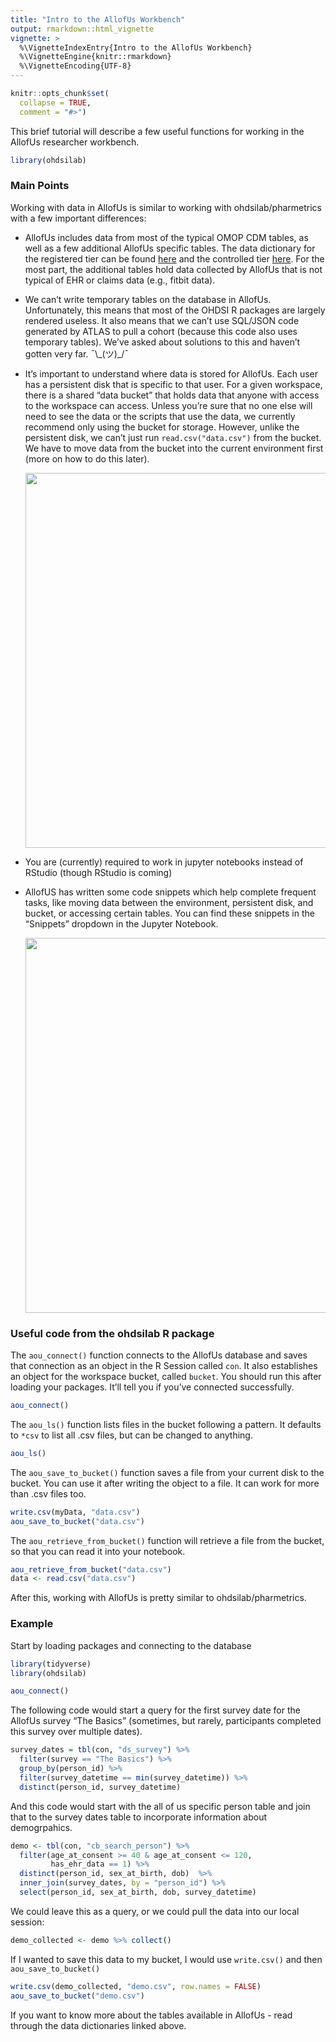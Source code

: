 ```yaml
---
title: "Intro to the AllofUs Workbench"
output: rmarkdown::html_vignette
vignette: >
  %\VignetteIndexEntry{Intro to the AllofUs Workbench}
  %\VignetteEngine{knitr::rmarkdown}
  %\VignetteEncoding{UTF-8}
---
```


```r
knitr::opts_chunk$set(
  collapse = TRUE,
  comment = "#>")
```

This brief tutorial will describe a few useful functions for working in the AllofUs researcher workbench.

```r
library(ohdsilab)
```

### Main Points

Working with data in AllofUs is similar to working with ohdsilab/pharmetrics with a few important differences:

-   AllofUs includes data from most of the typical OMOP CDM tables, as well as a few additional AllofUs specific tables. The data dictionary for the registered tier can be found [here](https://docs.google.com/spreadsheets/d/1HNxLGGKCJFWi5dBXiFgu3nZlV6klMLiHVjqANCu03UY/edit#gid=183931508) and the controlled tier [here](https://docs.google.com/spreadsheets/d/1XLVq84LLd0VZMioF2sPwyiaPw3EFp5c8o1CTWGPH-Yc/edit#gid=183931508). For the most part, the additional tables hold data collected by AllofUs that is not typical of EHR or claims data (e.g., fitbit data).

-   We can't write temporary tables on the database in AllofUs. Unfortunately, this means that most of the OHDSI R packages are largely rendered useless. It also means that we can't use SQL/JSON code generated by ATLAS to pull a cohort (because this code also uses temporary tables). We've asked about solutions to this and haven't gotten very far. ¯\\\_(ツ)\_/¯

-   It's important to understand where data is stored for AllofUs. Each user has a persistent disk that is specific to that user. For a given workspace, there is a shared "data bucket" that holds data that anyone with access to the workspace can access. Unless you're sure that no one else will need to see the data or the scripts that use the data, we currently recommend only using the bucket for storage. However, unlike the persistent disk, we can't just run `read.csv("data.csv")` from the bucket. We have to move data from the bucket into the current environment first (more on how to do this later).

    ![](images/image-169521206.png){width="600"}

-   You are (currently) required to work in jupyter notebooks instead of RStudio (though RStudio is coming)

-   AllofUS has written some code snippets which help complete frequent tasks, like moving data between the environment, persistent disk, and bucket, or accessing certain tables. You can find these snippets in the "Snippets" dropdown in the Jupyter Notebook.

    ![](images/image-1643830709.png){width="600"}

### Useful code from the ohdsilab R package

The `aou_connect()` function connects to the AllofUs database and saves that connection as an object in the R Session called `con`. It also establishes an object for the workspace bucket, called `bucket`. You should run this after loading your packages. It'll tell you if you've connected successfully.

```r
aou_connect()
```

The `aou_ls()` function lists files in the bucket following a pattern. It defaults to `*csv` to list all .csv files, but can be changed to anything.

```r
aou_ls()
```

The `aou_save_to_bucket()` function saves a file from your current disk to the bucket. You can use it after writing the object to a file. It can work for more than .csv files too.

```r
write.csv(myData, "data.csv")
aou_save_to_bucket("data.csv")
```

The `aou_retrieve_from_bucket()` function will retrieve a file from the bucket, so that you can read it into your notebook.

```r
aou_retrieve_from_bucket("data.csv")
data <- read.csv("data.csv")
```

After this, working with AllofUs is pretty similar to ohdsilab/pharmetrics.

### Example

Start by loading packages and connecting to the database

```r
library(tidyverse)
library(ohdsilab)
```

```r
aou_connect()
```

The following code would start a query for the first survey date for the AllofUs survey "The Basics" (sometimes, but rarely, participants completed this survey over multiple dates).

```r
survey_dates = tbl(con, "ds_survey") %>%
  filter(survey == "The Basics") %>%
  group_by(person_id) %>%
  filter(survey_datetime == min(survey_datetime)) %>%
  distinct(person_id, survey_datetime)

```

And this code would start with the all of us specific person table and join that to the survey dates table to incorporate information about demogrpahics.

```r
demo <- tbl(con, "cb_search_person") %>%
  filter(age_at_consent >= 40 & age_at_consent <= 120,
         has_ehr_data == 1) %>%
  distinct(person_id, sex_at_birth, dob)  %>%
  inner_join(survey_dates, by = "person_id") %>%
  select(person_id, sex_at_birth, dob, survey_datetime)
```

We could leave this as a query, or we could pull the data into our local session:

```r
demo_collected <- demo %>% collect()
```

If I wanted to save this data to my bucket, I would use `write.csv()` and then `aou_save_to_bucket()`

```r
write.csv(demo_collected, "demo.csv", row.names = FALSE)
aou_save_to_bucket("demo.csv")

```

If you want to know more about the tables available in AllofUs - read through the data dictionaries linked above.
